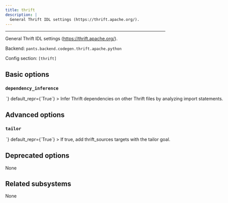 ```yaml
---
title: thrift
description: |
  General Thrift IDL settings (https://thrift.apache.org/).
---
```



---

General Thrift IDL settings (https://thrift.apache.org/).

Backend: <span className="color--primary">`pants.backend.codegen.thrift.apache.python`</span>

Config section: <span className="color--primary">`[thrift]`</span>

<span className={styles.options}>

## Basic options

### `dependency_inference`

<Option
  cli_repr={`--[no-]thrift-dependency-inference`}
  env_repr='PANTS_THRIFT_DEPENDENCY_INFERENCE'
  toml_repr={`[thrift]
dependency_inference = <bool>`}
  default_repr={`True`}
>

Infer Thrift dependencies on other Thrift files by analyzing import statements.

</Option>

## Advanced options

### `tailor`

<Option
  cli_repr={`--[no-]thrift-tailor`}
  env_repr='PANTS_THRIFT_TAILOR'
  toml_repr={`[thrift]
tailor = <bool>`}
  default_repr={`True`}
>

If true, add `thrift_sources` targets with the `tailor` goal.

</Option>

## Deprecated options

None

## Related subsystems

None

</span>
